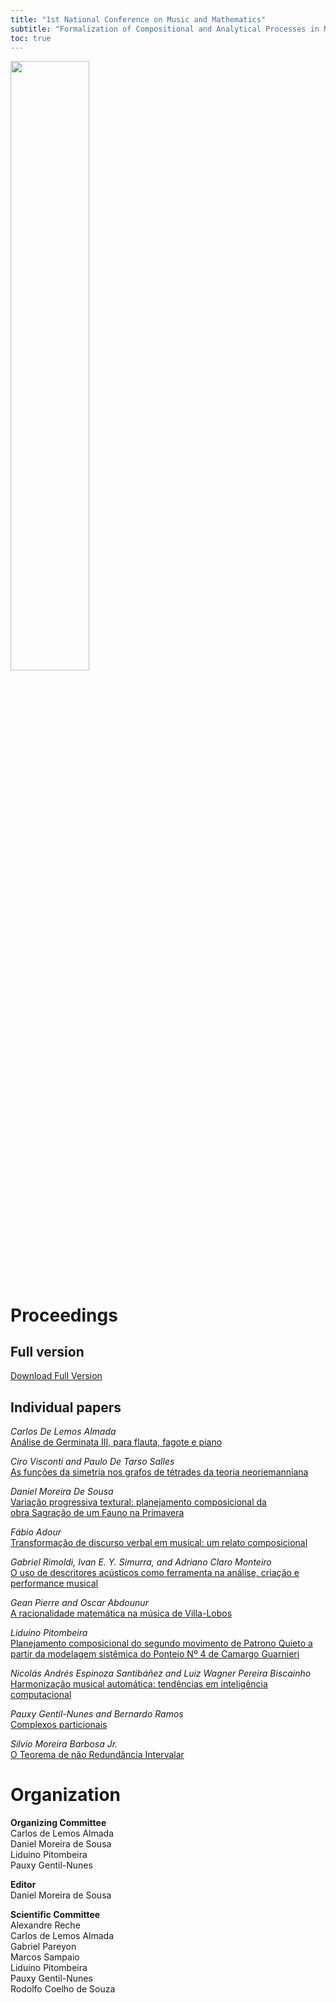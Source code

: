 ```yaml
---
title: "1st National Conference on Music and Mathematics"
subtitle: "Formalization of Compositional and Analytical Processes in Music"
toc: true
---
```


![](2016-banner.jpg){width=50% fig-align="center"}

# Proceedings
## Full version
[Download Full Version](Anais-Congresso-MusMat-2016.pdf)

## Individual papers
<em>Carlos De Lemos Almada</em><br>
[Análise de Germinata III, para flauta, fagote e piano](Almada.pdf)

<em>Ciro Visconti and Paulo De Tarso Salles</em><br>
[As funções da simetria nos grafos de tétrades da teoria neoriemanniana](Ciro.pdf)

<em>Daniel Moreira De Sousa</em><br>
[Variação progressiva textural: planejamento composicional da obra Sagração de um Fauno na Primavera](Daniel.pdf)

<em>Fábio Adour</em><br>
[Transformação de discurso verbal em musical: um relato composicional](Fábio.pdf)

<em>Gabriel Rimoldi, Ivan E. Y. Simurra, and Adriano Claro Monteiro</em><br>
[O uso de descritores acústicos como ferramenta na análise, criação e performance musical](Gabriel.pdf)

<em>Gean Pierre and Oscar Abdounur</em><br>
[A racionalidade matemática na música de Villa-Lobos](Gean.pdf)

<em>Liduino Pitombeira</em><br>
[Planejamento composicional do segundo movimento de Patrono Quieto a partir da modelagem sistêmica do Ponteio Nº 4 de Camargo Guarnieri](Liduino.pdf)

<em>Nicolás Andrés Espinoza Santibáñez and Luiz Wagner Pereira Biscainho</em><br>
[Harmonização musical automática: tendências em inteligência computacional](Nicolas.pdf)

<em>Pauxy Gentil-Nunes and Bernardo Ramos</em><br>
[Complexos particionais](Pauxy.pdf)

<em>Silvio Moreira Barbosa Jr.</em><br>
[O Teorema de não Redundância Intervalar](Silvio.pdf)

# Organization
<strong>Organizing Committee</strong><br>
Carlos de Lemos Almada<br>
Daniel Moreira de Sousa<br>
Liduino Pitombeira<br>
Pauxy Gentil-Nunes<br>

<strong>Editor</strong><br>
Daniel Moreira de Sousa

<strong>Scientific Committee</strong><br>
Alexandre Reche<br>
Carlos de Lemos Almada<br>
Gabriel Pareyon<br>
Marcos Sampaio<br>
Liduino Pitombeira<br>
Pauxy Gentil-Nunes<br>
Rodolfo Coelho de Souza